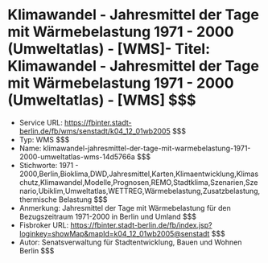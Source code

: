 # Klimawandel - Jahresmittel der Tage mit Wärmebelastung 1971 - 2000 (Umweltatlas) - [WMS]- Titel: Klimawandel - Jahresmittel der Tage mit Wärmebelastung 1971 - 2000 (Umweltatlas) - [WMS] $$$
- Service URL: https://fbinter.stadt-berlin.de/fb/wms/senstadt/k04_12_01wb2005 $$$
- Typ: WMS $$$
- Name: klimawandel-jahresmittel-der-tage-mit-warmebelastung-1971-2000-umweltatlas-wms-14d5766a $$$
- Stichworte: 1971 - 2000,Berlin,Bioklima,DWD,Jahresmittel,Karten,Klimaentwicklung,Klimaschutz,Klimawandel,Modelle,Prognosen,REMO,Stadtklima,Szenarien,Szenario,Ubiklim,Umweltatlas,WETTREG,Wärmebelastung,Zusatzbelastung,thermische Belastung $$$
- Anmerkung: Jahresmittel der Tage mit Wärmebelastung für den Bezugszeitraum 1971-2000 in Berlin und Umland $$$
- Fisbroker URL: https://fbinter.stadt-berlin.de/fb/index.jsp?loginkey=showMap&mapId=k04_12_01wb2005@senstadt $$$
- Autor: Senatsverwaltung für Stadtentwicklung, Bauen und Wohnen Berlin $$$
